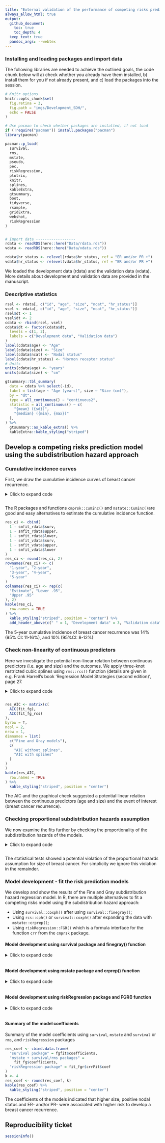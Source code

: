 ```yaml
---
title: "External validation of the performance of competing risks prediction models: a guide through modern methods -  Develop a risk prediction model using the subdistribution hazard approach"
always_allow_html: true
output:
  github_document:
    toc: true
    toc_depth: 4
  keep_text: true
  pandoc_args: --webtex
---
```

  

### Installing and loading packages and import data

The following libraries are needed to achieve the outlined goals, the code chunk below will a) check whether you already have them installed, b) install them for you if not already present, and c) load the packages into the session.


```r
# Knitr options
knitr::opts_chunk$set(
  fig.retina = 3,
  fig.path = "imgs/Development_SDH/",
  echo = FALSE
)
```

```r
# Use pacman to check whether packages are installed, if not load
if (!require("pacman")) install.packages("pacman")
library(pacman)

pacman::p_load(
  survival,
  rms,
  mstate,
  pseudo,
  pec,
  riskRegression,
  plotrix,
  knitr,
  splines,
  kableExtra,
  gtsummary,
  boot,
  tidyverse,
  rsample,
  gridExtra,
  webshot,
  riskRegression
)


# Import data ------------------
rdata <- readRDS(here::here("Data/rdata.rds"))
vdata <- readRDS(here::here("Data/vdata.rds"))

rdata$hr_status <- relevel(rdata$hr_status, ref = "ER and/or PR +")
vdata$hr_status <- relevel(vdata$hr_status, ref = "ER and/or PR +")
```

We loaded the development data (rdata) and the validation data (vdata).
More details about development and validation data are provided in the manuscript.


### Descriptive statistics

```r
rsel <- rdata[, c("id", "age", "size", "ncat", "hr_status")]
vsel <- vdata[, c("id", "age", "size", "ncat", "hr_status")]
rsel$dt <- 1
vsel$dt <- 2
cdata <- rbind(rsel, vsel)
cdata$dt <- factor(cdata$dt,
  levels = c(1, 2),
  labels = c("Development data", "Validation data")
)
label(cdata$age) <- "Age"
label(cdata$size) <- "Size"
label(cdata$ncat) <- "Nodal status"
label(cdata$hr_status) <- "Hormon receptor status"
# Units
units(cdata$age) <- "years"
units(cdata$size) <- "cm"
```

```r
gtsummary::tbl_summary(
  data = cdata %>% select(-id),
  label = list(age ~ "Age (years)", size ~ "Size (cm)"),
  by = "dt",
  type = all_continuous() ~ "continuous2",
  statistic = all_continuous() ~ c(
    "{mean} ({sd})",
    "{median} ({min}, {max})"
  ),
) %>%
  gtsummary::as_kable_extra() %>%
  kableExtra::kable_styling("striped")
```

## Develop a competing risks prediction model using the subdistribution hazard approach


### Cumulative incidence curves
First, we draw the cumulative incidence curves of breast cancer recurrence.

<details>
  <summary>Click to expand code</summary>
```r
# Expand datasets -------------------------
rdata.w <- crprep(
  Tstop = "time",
  status = "status_num",
  trans = c(1, 2),
  id = "id",
  keep = c("age", "size", "ncat", "hr_status"),
  data = rdata
)
# Save extended data with weights for recurrence (failcode=1)
# and non recurrence mortality (failcode=2)
rdata.w1 <- rdata.w %>% filter(failcode == 1)
rdata.w2 <- rdata.w %>% filter(failcode == 2)

vdata.w <- crprep(
  Tstop = "time",
  status = "status_num",
  trans = c(1, 2),
  id = "id",
  keep = c("age", "size", "ncat", "hr_status"),
  data = vdata
)
vdata.w1 <- vdata.w %>% filter(failcode == 1)
vdata.w2 <- vdata.w %>% filter(failcode == 2)

# Development set --------
mfit_rdata <- survfit(
  Surv(Tstart, Tstop, status == 1) ~ 1,
  data = rdata.w1, weights = weight.cens
)
mfit_vdata <- survfit(
  Surv(Tstart, Tstop, status == 1) ~ 1,
  data = vdata.w1, weights = weight.cens
)
par(xaxs = "i", yaxs = "i", las = 1)
oldpar <- par(mfrow = c(1, 2), mar = c(5, 5, 1, 1))
plot(mfit_rdata,
  col = 1, lwd = 2,
  xlab = "Years since BC diagnosis",
  ylab = "Cumulative incidence", bty = "n",
  ylim = c(0, 0.25), xlim = c(0, 5), fun = "event", conf.int = TRUE
)
title("Development data")
plot(mfit_vdata,
  col = 1, lwd = 2,
  xlab = "Years since BC diagnosis",
  ylab = "Cumulative incidence", bty = "n",
  ylim = c(0, 0.25), xlim = c(0, 5), fun = "event", conf.int = TRUE
)
title("Validation data")
par(oldpar)
# Cumulative incidences
smfit_rdata <- summary(mfit_rdata, times = c(1, 2, 3, 4, 5))
smfit_vdata <- summary(mfit_vdata, times = c(1, 2, 3, 4, 5))
```
</details>

```r
```

The R packages and functions `cmprsk::cuminc()` and `mstate::Cuminc()`are good and easy alternatives to estimate the cumulative incidence function. 

```r
res_ci <- cbind(
  1 - smfit_rdata$surv,
  1 - smfit_rdata$upper,
  1 - smfit_rdata$lower,
  1 - smfit_vdata$surv,
  1 - smfit_vdata$upper,
  1 - smfit_vdata$lower
)
res_ci <- round(res_ci, 2)
rownames(res_ci) <- c(
  "1-year", "2-year",
  "3-year", "4-year",
  "5-year"
)
colnames(res_ci) <- rep(c(
  "Estimate", "Lower .95",
  "Upper .95"
), 2)
kable(res_ci,
  row.names = TRUE
) %>%
  kable_styling("striped", position = "center") %>%
  add_header_above(c(" " = 1, "Development data" = 3, "Validation data" = 3))
```

The 5-year cumulative incidence of breast cancer recurrence was 14% (95% CI: 11-16%), and 10% (95%CI: 8-12%)

### Check non-linearity of continuous predictors

Here we investigate the potential non-linear relation between continuous predictors (i.e. age and size) and the outcomes. We apply three-knot restricted cubic splines using `rms::rcs()` function (details are given in e.g. Frank Harrell's book 'Regression Model Strategies (second edition)', page 27.

<details>
  <summary>Click to expand code</summary>
```r

# Defining knots of the restricted cubic splines ------------------
# Extract knots position of the restricted cubic spline based on the
# original distribution of the data

# Age at breast cancer diagnosis
rcs3_age <- rcspline.eval(rdata$age, nk = 3)
attr(rcs3_age, "dim") <- NULL
attr(rcs3_age, "knots") <- NULL
pos_knots_age <- attributes(rcspline.eval(rdata$age, nk = 3))$knots
rdata$age3 <- rcs3_age

# Size of breast cancer
rcs3_size <- rcspline.eval(rdata$size, nk = 3)
attr(rcs3_size, "dim") <- NULL
attr(rcs3_size, "knots") <- NULL
pos_knots_size <- attributes(rcspline.eval(rdata$size, nk = 3))$knots
rdata$size3 <- rcs3_size

# FG model
dd <- datadist(rdata)
options(datadist = "dd")
fit_fg_rcs <- cph(Surv(Tstart, Tstop, status == 1) ~
rcs(age, pos_knots_age) + rcs(size, pos_knots_size) +
  ncat + hr_status,
weights = weight.cens,
x = T,
y = T,
surv = T,
data = rdata.w1
)
P_fg_age_rcs <- Predict(fit_fg_rcs, "age")
P_fg_size_rcs <- Predict(fit_fg_rcs, "size")
# print(fit_fg_rcs)
# print(summary(fit_fg_rcs))
# print(anova(fit_fg_rcs))

oldpar <- par(mfrow = c(1, 2), mar = c(5, 5, 1, 1))
par(xaxs = "i", yaxs = "i", las = 1)

# FG - age
plot(P_fg_age_rcs$age,
  P_fg_age_rcs$yhat,
  type = "l",
  lwd = 2,
  col = "blue",
  bty = "n",
  xlab = "Age at breast cancer diagnosis",
  ylab = "log Relative Hazard",
  ylim = c(-2, 2),
  xlim = c(65, 95)
)
polygon(c(
  P_fg_age_rcs$age,
  rev(P_fg_age_rcs$age)
),
c(
  P_fg_age_rcs$lower,
  rev(P_fg_age_rcs$upper)
),
col = "grey75",
border = FALSE
)
par(new = TRUE)
plot(P_fg_age_rcs$age,
  P_fg_age_rcs$yhat,
  type = "l",
  lwd = 2,
  col = "blue",
  bty = "n",
  xlab = "Age at breast cancer diagnosis",
  ylab = "log Relative Hazard",
  ylim = c(-2, 2),
  xlim = c(65, 95)
)

# FG - size
par(xaxs = "i", yaxs = "i", las = 1)
plot(P_fg_size_rcs$size,
  P_fg_size_rcs$yhat,
  type = "l",
  lwd = 2,
  col = "blue",
  bty = "n",
  xlab = "Size of breast cancer",
  ylab = "log Relative Hazard",
  ylim = c(-2, 2),
  xlim = c(0, 7)
)
polygon(c(
  P_fg_size_rcs$size,
  rev(P_fg_size_rcs$size)
),
c(
  P_fg_size_rcs$lower,
  rev(P_fg_size_rcs$upper)
),
col = "grey75",
border = FALSE
)
par(new = TRUE)
plot(P_fg_size_rcs$size,
  P_fg_size_rcs$yhat,
  type = "l",
  lwd = 2,
  col = "blue",
  bty = "n",
  xlab = "Size of breast cancer",
  ylab = "log Relative Hazard",
  ylim = c(-2, 2),
  xlim = c(0, 7)
)
par(oldpar)
options(datadist = NULL)

# Fit the Fine and Gray model assuming linear relation of
# the continuous predictors
dd <- datadist(rdata, adjto.cat = "first")
options(datadist = "dd")
fit_fg <- cph(Surv(Tstart, Tstop, status == 1) ~ age + size +
  ncat + hr_status,
weights = weight.cens,
x = T,
y = T,
surv = T,
data = rdata.w1
)
options(datadist = NULL)
```
</details>

```r
```

```r
res_AIC <- matrix(c(
  AIC(fit_fg),
  AIC(fit_fg_rcs)
),
byrow = T,
ncol = 2,
nrow = 1,
dimnames = list(
  c("Fine and Gray models"),
  c(
    "AIC without splines",
    "AIC with splines"
  )
)
)
kable(res_AIC,
  row.names = TRUE
) %>%
  kable_styling("striped", position = "center")
```

The AIC and the graphical check suggested a potential linear relation between the continuous predictors (age and size) and the event of interest (breast cancer recurrence).

### Checking proportional subdistribution hazards assumption

We now examine the fits further by checking the proportionality of the subdistribution hazards of the models.

<details>
  <summary>Click to expand code</summary>
```r
zp_fg <- cox.zph(fit_fg, transform = "identity")

par(las = 1, xaxs = "i", yaxs = "i")
# c(bottom, left, top, right)
oldpar <- par(mfrow = c(2, 2), mar = c(5, 6.1, 3.1, 1))
sub_title <- c("Age", "Size", "Lymph node status", "HR status")
for (i in 1:4) {
  plot(zp_fg[i],
    resid = F,
    bty = "n",
    xlim = c(0, 5)
  )
  abline(0, 0, lty = 3)
  title(sub_title[i])
}
mtext("Fine and Gray",
  side = 3,
  line = -1,
  outer = TRUE,
  font = 2
)
par(oldpar)

kable(round(zp_fg$table, 3)) %>%
  kable_styling("striped", position = "center")
```
</details>

```r
```

The statistical tests showed a potential violation of the proportional hazards assumption for size of breast cancer. For simplicity we ignore this violation in the remainder.


### Model development - fit the risk prediction models
We develop and show the results of the Fine and Gray subdistribution hazard regression model.
In R, there are multiple alternatives to fit a competing risks model using the subdistribution hazard approach:

+ Using `survival::coxph()` after using `survival::finegray()`;  
+ Using `rcs::cph()` or `survival::coxph()` after expanding the data with `mstate::crprep()`;  
+ Using `riskRegression::FGR()` which is a formula interface for the function `crr` from the `cmprsk` package. 


#### Model development using survival package and finegray() function

<details>
  <summary>Click to expand code</summary>
```r

rdata_fg <- finegray(Surv(time, status) ~ .,
  etype = "rec",
  data = rdata
)

fgfit <- coxph(Surv(fgstart, fgstop, fgstatus) ~
age + size + ncat + hr_status,
weight = fgwt,
data = rdata_fg
)
```
</details>

```r
```

#### Model development using mstate package and crprep() function

<details>
  <summary>Click to expand code</summary>
```r
# Expand data to prepare for fitting the model
primary_event <- 1 # primary event is 1 (breast cancer recurrence)
# set 2 to fit a model for non-recurrence mortality.
rdata.w <- mstate::crprep(
  Tstop = "time",
  status = "status_num",
  trans = c(1, 2),
  id = "id",
  keep = c("age", "size", "ncat", "hr_status"),
  data = rdata
)
rdata.w1 <- rdata.w %>% filter(failcode == primary_event)

dd <- datadist(rdata)
options(datadist = "dd")
options(prType = "html")

fit_fg <- cph(Surv(Tstart, Tstop, status == 1) ~
age + size + ncat + hr_status,
weights = weight.cens,
x = T,
y = T,
surv = T,
data = rdata.w1
)
print(fit_fg)
options(datadist = NULL)
```
</details>

```r
```


#### Model development using riskRegression package and FGR() function

<details>
  <summary>Click to expand code</summary>
```r
# We also fit the FG model using riskRegression::FGR()
# because it is useful to evaluate some of the prediction performance
# measures later

primary_event <- 1 # primary event is 1 (breast cancer recurrence)
# set 2 to fit a model for non-recurrence mortality.

fit_fgr <- FGR(Hist(time, status_num) ~
age + size +
  ncat + hr_status,
cause = primary_event,
data = rdata
)
```
</details>

```r
```

#### Summary of the model coefficients
Summary of the model coefficients using `survival`, `mstate` and  `survival` or `rms`, and  `riskRegression` packages

```r
res_coef <- cbind.data.frame(
  "survival package" = fgfit$coefficients,
  "mstate + survival/rms packages" =
    fit_fg$coefficients,
  "riskRegression package" = fit_fgr$crrFit$coef
)
k <- 4
res_coef <- round(res_coef, k)
kable(res_coef) %>%
  kable_styling("striped", position = "center")
```


The coefficients of the models indicated that higher size, positive nodal status and ER- and/or PR- were associated with higher risk to develop a breast cancer recurrence.


## Reproducibility ticket

```r
sessionInfo()
```
